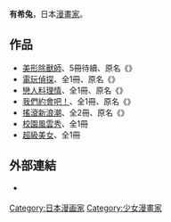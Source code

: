 {{japanese|japanese=有希 うさぎ|kana=|romaji=Yuki Usagi}}{{漫畫}}
'''有希兔'''{{BD||2月4日}}，日本[[漫畫家|漫畫家]]。

==作品==
* [[美形除獸師|美形除獸師]]、5冊待續、原名《{{lang|ja|Ｇｏｌｄｅｎ　ｂｌｏｏｄ}}》
* [[電玩偵探|電玩偵探]]、全1冊、原名《{{lang|ja|ＧＡＭＥ　ＢＯＹ　ＱＵＥＳＴ}}》
* [[戀人料理情|戀人料理情]]、全1冊、原名《{{lang|ja|グルメな情事}}》 
* [[我們約會吧！|我們約會吧！]]、全1冊、原名《{{lang|ja|デ－トをしよう！}}》
* [[搖滾新浪潮|搖滾新浪潮]]、全2冊、原名《{{lang|ja|ド－ピングが必要…★★}}》
* [[校園風雲秀|校園風雲秀]]、全1冊
* [[超級美女|超級美女]]、全1冊

==外部連結==
* {{ja}}[http://bookweb.kinokuniya.co.jp/htm/%97L%8A%F3%82%A4%82%B3%82%AC++++++++++++++++++++++++++++++/list.html {{lang|ja|有希うさぎ 作品一覧 紀伊國屋書店BookWeb}}]{{dead link|date=2018年3月 |bot=InternetArchiveBot |fix-attempted=yes }}

{{DEFAULTSORT:Yuki Usagi}}
[[Category:日本漫画家|Category:日本漫画家]]
[[Category:少女漫畫家|Category:少女漫畫家]]
{{manga-stub}}